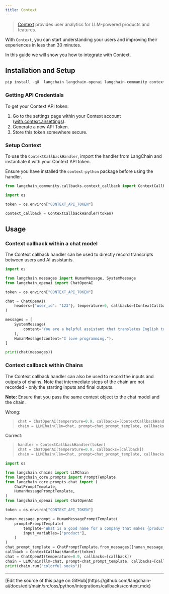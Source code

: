 ```yaml
---
title: Context
---
```


>[Context](https://context.ai/) provides user analytics for LLM-powered products and features.

With `Context`, you can start understanding your users and improving their experiences in less than 30 minutes.

In this guide we will show you how to integrate with Context.

## Installation and Setup

```python
pip install -qU  langchain langchain-openai langchain-community context-python
```

### Getting API Credentials

To get your Context API token:

1. Go to the settings page within your Context account ([with.context.ai/settings](https://with.context.ai/settings)).
2. Generate a new API Token.
3. Store this token somewhere secure.

### Setup Context

To use the `ContextCallbackHandler`, import the handler from LangChain and instantiate it with your Context API token.

Ensure you have installed the `context-python` package before using the handler.

```python
from langchain_community.callbacks.context_callback import ContextCallbackHandler
```

```python
import os

token = os.environ["CONTEXT_API_TOKEN"]

context_callback = ContextCallbackHandler(token)
```

## Usage

### Context callback within a chat model

The Context callback handler can be used to directly record transcripts between users and AI assistants.

```python
import os

from langchain.messages import HumanMessage, SystemMessage
from langchain_openai import ChatOpenAI

token = os.environ["CONTEXT_API_TOKEN"]

chat = ChatOpenAI(
    headers={"user_id": "123"}, temperature=0, callbacks=[ContextCallbackHandler(token)]
)

messages = [
    SystemMessage(
        content="You are a helpful assistant that translates English to French."
    ),
    HumanMessage(content="I love programming."),
]

print(chat(messages))
```

### Context callback within Chains

The Context callback handler can also be used to record the inputs and outputs of chains. Note that intermediate steps of the chain are not recorded - only the starting inputs and final outputs.

__Note:__ Ensure that you pass the same context object to the chat model and the chain.

Wrong:
>
> ```python
> chat = ChatOpenAI(temperature=0.9, callbacks=[ContextCallbackHandler(token)])
> chain = LLMChain(llm=chat, prompt=chat_prompt_template, callbacks=[ContextCallbackHandler(token)])
> ```

Correct:
>
>```python
>handler = ContextCallbackHandler(token)
>chat = ChatOpenAI(temperature=0.9, callbacks=[callback])
>chain = LLMChain(llm=chat, prompt=chat_prompt_template, callbacks=[callback])
>```

```python
import os

from langchain.chains import LLMChain
from langchain_core.prompts import PromptTemplate
from langchain_core.prompts.chat import (
    ChatPromptTemplate,
    HumanMessagePromptTemplate,
)
from langchain_openai import ChatOpenAI

token = os.environ["CONTEXT_API_TOKEN"]

human_message_prompt = HumanMessagePromptTemplate(
    prompt=PromptTemplate(
        template="What is a good name for a company that makes {product}?",
        input_variables=["product"],
    )
)
chat_prompt_template = ChatPromptTemplate.from_messages([human_message_prompt])
callback = ContextCallbackHandler(token)
chat = ChatOpenAI(temperature=0.9, callbacks=[callback])
chain = LLMChain(llm=chat, prompt=chat_prompt_template, callbacks=[callback])
print(chain.run("colorful socks"))
```

---

<Callout icon="pen-to-square" iconType="regular">
  [Edit the source of this page on GitHub](https://github.com/langchain-ai/docs/edit/main/src/oss/python/integrations/callbacks/context.mdx)
</Callout>
